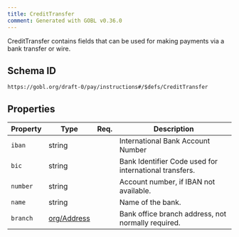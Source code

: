 ```yaml
---
title: CreditTransfer
comment: Generated with GOBL v0.36.0
---
```


CreditTransfer contains fields that can be used for making payments via a bank transfer or wire.

## Schema ID

`https://gobl.org/draft-0/pay/instructions#/$defs/CreditTransfer`

## Properties

| Property | Type                                | Req. | Description                                            |
|----------|-------------------------------------|------|--------------------------------------------------------|
| `iban`   | string                              |      | International Bank Account Number                      |
| `bic`    | string                              |      | Bank Identifier Code used for international transfers. |
| `number` | string                              |      | Account number, if IBAN not available.                 |
| `name`   | string                              |      | Name of the bank.                                      |
| `branch` | [org/Address](/draft-0/org/address) |      | Bank office branch address, not normally required.     |

